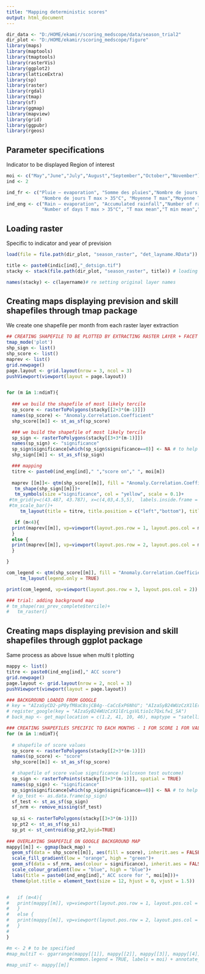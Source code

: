 ```yaml
---
title: "Mapping deterministic scores"
output: html_document
---
```


```r
dir_data <- "D:/HOME/ekamir/scoring_medscope/data/season_trial2" 
dir_plot <- "D:/HOME/ekamir/scoring_medscope/figure" 
library(maps)
library(maptools)
library(tmaptools)
library(rasterVis)
library(ggplot2)
library(latticeExtra)
library(sp)
library(raster)
library(rgdal)
library(tmap)
library(sf)
library(ggmap)
library(mapview)
library(grid)
library(ggpubr)
library(rgeos)
```
## Parameter specifications

Indicator to be displayed
Region of interest

```r
moi <- c("May","June","July","August","September","October","November")
ind <- 2

ind_fr <- c("Pluie – evaporation", "Somme des pluies","Nombre de jours de pluie","Nombre de jours T max > 25°C", 
             "Nombre de jours T max > 35°C", "Moyenne T max","Moyenne T min","Moyenne T moy")
ind_eng <- c("Rain – evaporation", "Accumulated rainfall","Number of rainy days","Number of days T max > 25°C", 
             "Number of days T max > 35°C", "T max mean","T min mean","T mean mean")

```
## Loading raster

Specific to indicator and year of prevision

```r
load(file = file.path(dir_plot, "season_raster", "det_layname.RData")) # loading stack layer names before writeraster changed them

title <- paste0(indic[ind],"_detsign.tif")
stacky <- stack(file.path(dir_plot, "season_raster", title)) # loading stack file

names(stacky) <- c(layername)# re setting original layer names
```
## Creating maps displaying prevision and skill shapefiles through tmap package

We create one shapefile per month from each raster layer extraction

```r

## CREATING SHAPEFILE TO BE PLOTTED BY EXTRACTING RASTER LAYER + FACET DISPLAYING 
tmap_mode('plot')
shp_sign <- list()
shp_score <- list()
maprev <- list()
grid.newpage()
page.layout <- grid.layout(nrow = 3, ncol = 3)
pushViewport(viewport(layout = page.layout))


for (m in 1:ndimT){
 
  ### we build the shapefile of most likely tercile 
  sp_score <- rasterToPolygons(stacky[[2+3*(m-1)]]) 
  names(sp_score) <- "Anomaly.Correlation.Coefficient"
  shp_score[[m]] <- st_as_sf(sp_score)

  ### we build the shapefile of most likely tercile 
  sp_sign <- rasterToPolygons(stacky[[3+3*(m-1)]])
  names(sp_sign) <- "significance"
  sp_sign$significance[which(sp_sign$significance==0)] <- NA # to help plotting
  shp_sign[[m]] <- st_as_sf(sp_sign)

  ### mapping
  titre <- paste0(ind_eng[ind]," ","score on"," ", moi[m])
  
  maprev [[m]]<- qtm(shp_score[[m]], fill = "Anomaly.Correlation.Coefficient", fill.style="cont", fill.breaks=c(-1, -0.6, -0.2, 0.2, 0.6, 1),  attr.outside = TRUE, borders = NULL, fill.palette = "RdYlGn")+ 
   tm_shape(shp_sign[[m]])+
   tm_symbols(size ="significance", col = "yellow", scale = 0.1)+
 #tm_grid(y=c(43.487, 43.787), x=c(4,03,4.5,5),  labels.inside.frame = TRUE, alpha = 0, labels.rot = c(0,90))+
 #tm_scale_bar()+
     tm_layout(title = titre, title.position = c("left","bottom"), title.size = 0.5, legend.show = FALSE)

   if (m<4){
  print(maprev[[m]], vp=viewport(layout.pos.row = 1, layout.pos.col = m))
  }
  else {
  print(maprev[[m]], vp=viewport(layout.pos.row = 2, layout.pos.col = m-3))
  }

}

com_legend <- qtm(shp_score[[m]], fill = "Anomaly.Correlation.Coefficient", fill.style="cont", fill.breaks=c(-1, -0.6, -0.2, 0.2, 0.6, 1),  attr.outside = TRUE, borders = NULL, fill.palette = "RdYlGn")+ 
     tm_layout(legend.only = TRUE)

print(com_legend, vp=viewport(layout.pos.row = 3, layout.pos.col = 2))

### trial: adding background map
# tm_shape(ras_prev_complete$tercile)+
#   tm_raster()

```
## Creating maps displaying prevision and skill shapefiles through ggplot package

Same process as above
Issue when multi t plotting

```r
mappy <- list()
titre <- paste0(ind_eng[ind]," ACC score")
grid.newpage()
page.layout <- grid.layout(nrow = 2, ncol = 3)
pushViewport(viewport(layout = page.layout))

### BACKGROUND LOADED FROM GOOGLE
# key = "AIzaSyCD2-pP0yfM8aC8sjCB4g--CaCcExP6NhU"; "AIzaSyB24WUzCzX1lErLgsVLtio1c7QxLfw1_SA"
# register_google(key = "AIzaSyB24WUzCzX1lErLgsVLtio1c7QxLfw1_SA")
# back_map <- get_map(location = c(1.2, 41, 10, 46), maptype = "satellite", source = "google") 

### CREATING SHAPEFILES SPECIFIC TO EACH MONTHS - 1 FOR SCORE 1 FOR VALUE SIGNIFICANCE
for (m in 1:ndimT){
  
  # shapefile of score values
  sp_score <- rasterToPolygons(stacky[[2+3*(m-1)]]) 
  names(sp_score) <- "score"
  shp_score[[m]] <- st_as_sf(sp_score)

  # shapefile of score value significance (wilcoxon test outcome)
  sp_sign <- rasterToPoints(stacky[[3+3*(m-1)]], spatial = TRUE)
  names(sp_sign) <- "significance"
  sp_sign$significance[which(sp_sign$significance==0)] <- NA # to help plotting
  # sp_test <- as.data.frame(sp_sign)
  sf_test <- st_as_sf(sp_sign)
  sf_nrm <- remove_missing(sf_test)
  
  sp_si <- rasterToPolygons(stacky[[3+3*(m-1)]])
  sp_pt2 <- st_as_sf(sp_si)
  sp_pt <- st_centroid(sp_pt2,byid=TRUE)
  
### OVERLAYING SHAPEFILE ON GOOGLE BACKGROUND MAP
mappy[[m]] <- ggmap(back_map) + 
  geom_sf(data = shp_score[[m]], aes(fill = score), inherit.aes = FALSE)+
  scale_fill_gradient(low = "orange", high = "green")+
  geom_sf(data = sf_nrm, aes(colour = significance), inherit.aes = FALSE, size = 0.02, show.legend = FALSE)+
  scale_colour_gradient(low = "blue", high = "blue")+
  labs(title = paste0(ind_eng[ind]," ACC score for ", moi[m]))+
  theme(plot.title = element_text(size = 12, hjust = 0, vjust = 1.5))


#   if (m<4){
#   print(mappy[[m]], vp=viewport(layout.pos.row = 1, layout.pos.col = m))
#   }
#   else {
#   print(mappy[[m]], vp=viewport(layout.pos.row = 2, layout.pos.col = m-3))
#   }
# 
}

#m <- 2 # to be specified
#map_multiT <- ggarrange(mappy[[1]], mappy[[2]], mappy[[3]], mappy[[4]], mappy[[5]], mappy[[6]], 
                       #common.legend = TRUE, labels = moi) + annotate_figure(map_comp, fig.lab = titre) 
#map_uniT <- mappy[[m]]

```
